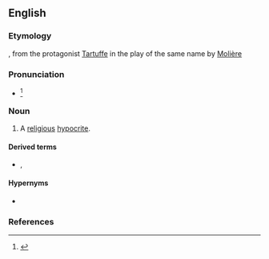 ==English==

===Etymology===
{{etyl|fr|en}}, from the protagonist [[w:Tartuffe|Tartuffe]] in the play of the same name by [[w:Molière|Molière]]

===Pronunciation===
* {{IPA|/tɑɹˈtuːf/|/tɑɹˈtʊf/|lang=en}}<ref>{{R:Dictionary.com}}</ref>

===Noun===
{{en-noun}}

# A [[religious]] [[hypocrite]].

====Derived terms====
* {{l|en|tartuffish}}, {{l|en|tartufish}}

====Hypernyms====
* {{l|en|hypocrite}}

===References===
<references/>